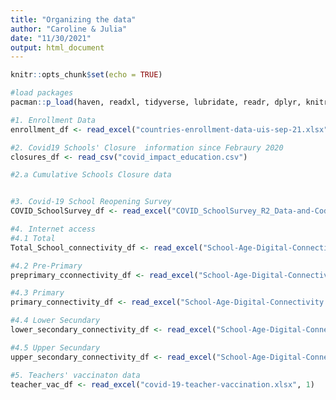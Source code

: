 ```yaml
---
title: "Organizing the data"
author: "Caroline & Julia"
date: "11/30/2021"
output: html_document
---
```


```r
knitr::opts_chunk$set(echo = TRUE)
```


```r
#load packages
pacman::p_load(haven, readxl, tidyverse, lubridate, readr, dplyr, knitr, rvest, tibble, broom, ggplot2, naniar)

```


```r
#1. Enrollment Data
enrollment_df <- read_excel("countries-enrollment-data-uis-sep-21.xlsx")

#2. Covid19 Schools' Closure  information since Febraury 2020
closures_df <- read_csv("covid_impact_education.csv")

#2.a Cumulative Schools Closure data


#3. Covid-19 School Reopening Survey 
COVID_SchoolSurvey_df <- read_excel("COVID_SchoolSurvey_R2_Data-and-Codebook.xlsx", 1)

#4. Internet access
#4.1 Total
Total_School_connectivity_df <- read_excel("School-Age-Digital-Connectivity.xlsx", 2)

#4.2 Pre-Primary
preprimary_cconnectivity_df <- read_excel("School-Age-Digital-Connectivity.xlsx", 3)

#4.3 Primary
primary_connectivity_df <- read_excel("School-Age-Digital-Connectivity.xlsx", 4)

#4.4 Lower Secundary
lower_secondary_connectivity_df <- read_excel("School-Age-Digital-Connectivity.xlsx", 5)

#4.5 Upper Secundary
upper_secondary_connectivity_df <- read_excel("School-Age-Digital-Connectivity.xlsx", 6)

#5. Teachers' vaccinaton data
teacher_vac_df <- read_excel("covid-19-teacher-vaccination.xlsx", 1)



```

